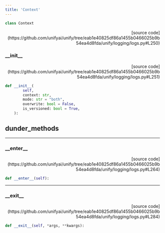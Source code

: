```yaml
---
title: 'Context'
---
```


```python
class Context
```

<p align="right">[source code](https://github.com/unifyai/unify/tree/eab1e40825df86a1455b0466025b9b54ea4d8fda/unify/logging/logs.py#L250)</p>



### \_\_init\_\_

<p align="right">[source code](https://github.com/unifyai/unify/tree/eab1e40825df86a1455b0466025b9b54ea4d8fda/unify/logging/logs.py#L251)</p>

```python
def __init__(
        self,
        context: str,
        mode: str = "both",
        overwrite: bool = False,
        is_versioned: bool = True,
    ):
```



## dunder_methods

---

### \_\_enter\_\_

<p align="right">[source code](https://github.com/unifyai/unify/tree/eab1e40825df86a1455b0466025b9b54ea4d8fda/unify/logging/logs.py#L264)</p>

```python
def __enter__(self):
```



---

### \_\_exit\_\_

<p align="right">[source code](https://github.com/unifyai/unify/tree/eab1e40825df86a1455b0466025b9b54ea4d8fda/unify/logging/logs.py#L284)</p>

```python
def __exit__(self, *args, **kwargs):
```

